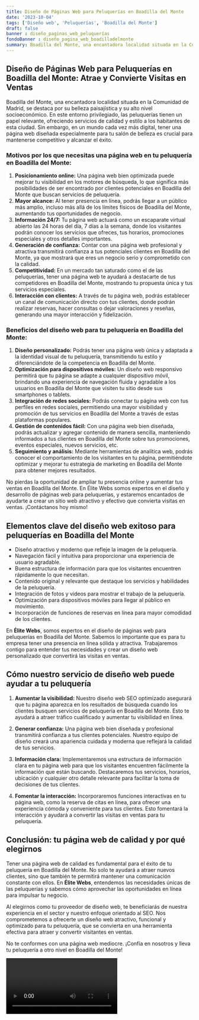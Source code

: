 ```yaml
---
title: Diseño de Páginas Web para Peluquerías en Boadilla del Monte
date: '2023-10-04'
tags: ['Diseño web', 'Peluquerías', 'Boadilla del Monte']
draft: false
banner : diseño_paginas_web_peluquerías
fondoBanner : diseño_pagina_web_boadilladelmonte
summary: Boadilla del Monte, una encantadora localidad situada en la Comunidad de Madrid, se destaca por su belleza paisajística y su alto nivel socioeconómico. En este entorno privilegiado, las peluquerías tienen un papel relevante, ofreciendo servicios de calidad y estilo a los habitantes de esta ciudad. Sin embargo, en un mundo cada vez más digital, tener una página web diseñada especialmente para tu salón de belleza es crucial para mantenerse competitivo y alcanzar el éxito.
---
```


## Diseño de Páginas Web para Peluquerías en Boadilla del Monte: Atrae y Convierte Visitas en Ventas

Boadilla del Monte, una encantadora localidad situada en la Comunidad de Madrid, se destaca por su belleza paisajística y su alto nivel socioeconómico. En este entorno privilegiado, las peluquerías tienen un papel relevante, ofreciendo servicios de calidad y estilo a los habitantes de esta ciudad. Sin embargo, en un mundo cada vez más digital, tener una página web diseñada especialmente para tu salón de belleza es crucial para mantenerse competitivo y alcanzar el éxito.

### Motivos por los que necesitas una página web en tu peluquería en Boadilla del Monte:

1. **Posicionamiento online:** Una página web bien optimizada puede mejorar tu visibilidad en los motores de búsqueda, lo que significa más posibilidades de ser encontrado por clientes potenciales en Boadilla del Monte que buscan servicios de peluquería.
2. **Mayor alcance:** Al tener presencia en línea, podrás llegar a un público más amplio, incluso más allá de los límites físicos de Boadilla del Monte, aumentando tus oportunidades de negocio.
3. **Información 24/7:** Tu página web actuará como un escaparate virtual abierto las 24 horas del día, 7 días a la semana, donde los visitantes podrán conocer los servicios que ofreces, tus horarios, promociones especiales y otros detalles importantes.
4. **Generación de confianza:** Contar con una página web profesional y atractiva transmitirá confianza a tus potenciales clientes en Boadilla del Monte, ya que mostrará que eres un negocio serio y comprometido con la calidad.
5. **Competitividad:** En un mercado tan saturado como el de las peluquerías, tener una página web te ayudará a destacarte de tus competidores en Boadilla del Monte, mostrando tu propuesta única y tus servicios especiales.
6. **Interacción con clientes:** A través de tu página web, podrás establecer un canal de comunicación directo con tus clientes, donde podrán realizar reservas, hacer consultas o dejar valoraciones y reseñas, generando una mayor interacción y fidelización.

### Beneficios del diseño web para tu peluquería en Boadilla del Monte:

1. **Diseño personalizado:** Podrás tener una página web única y adaptada a la identidad visual de tu peluquería, transmitiendo tu estilo y diferenciándote de la competencia en Boadilla del Monte.
2. **Optimización para dispositivos móviles:** Un diseño web responsivo permitirá que tu página se adapte a cualquier dispositivo móvil, brindando una experiencia de navegación fluida y agradable a los usuarios en Boadilla del Monte que visiten tu sitio desde sus smartphones o tablets.
3. **Integración de redes sociales:** Podrás conectar tu página web con tus perfiles en redes sociales, permitiendo una mayor visibilidad y promoción de tus servicios en Boadilla del Monte a través de estas plataformas populares.
4. **Gestión de contenidos fácil:** Con una página web bien diseñada, podrás actualizar y agregar contenido de manera sencilla, manteniendo informados a tus clientes en Boadilla del Monte sobre tus promociones, eventos especiales, nuevos servicios, etc.
5. **Seguimiento y análisis:** Mediante herramientas de analítica web, podrás conocer el comportamiento de los visitantes en tu página, permitiéndote optimizar y mejorar tu estrategia de marketing en Boadilla del Monte para obtener mejores resultados.

No pierdas la oportunidad de ampliar tu presencia online y aumentar tus ventas en Boadilla del Monte. En Élite Webs somos expertos en el diseño y desarrollo de páginas web para peluquerías, y estaremos encantados de ayudarte a crear un sitio web atractivo y efectivo que convierta visitas en ventas. ¡Contáctanos hoy mismo!

<GifSeo />

<Cta />

## Elementos clave del diseño web exitoso para peluquerías en Boadilla del Monte

- Diseño atractivo y moderno que refleje la imagen de la peluquería.
- Navegación fácil y intuitiva para proporcionar una experiencia de usuario agradable.
- Buena estructura de información para que los visitantes encuentren rápidamente lo que necesitan.
- Contenido original y relevante que destaque los servicios y habilidades de la peluquería.
- Integración de fotos y videos para mostrar el trabajo de la peluquería.
- Optimización para dispositivos móviles para llegar al público en movimiento.
- Incorporación de funciones de reservas en línea para mayor comodidad de los clientes.

En **Élite Webs**, somos expertos en el diseño de páginas web para peluquerías en Boadilla del Monte. Sabemos lo importante que es para tu empresa tener una presencia en línea sólida y atractiva. Trabajaremos contigo para entender tus necesidades y crear un diseño web personalizado que convertirá las visitas en ventas.

## Cómo nuestro servicio de diseño web puede ayudar a tu peluquería

1. **Aumentar la visibilidad:** Nuestro diseño web SEO optimizado asegurará que tu página aparezca en los resultados de búsqueda cuando los clientes busquen servicios de peluquería en Boadilla del Monte. Esto te ayudará a atraer tráfico cualificado y aumentar tu visibilidad en línea.

2. **Generar confianza:** Una página web bien diseñada y profesional transmitirá confianza a tus clientes potenciales. Nuestro equipo de diseño creará una apariencia cuidada y moderna que reflejará la calidad de tus servicios.

3. **Información clara:** Implementaremos una estructura de información clara en tu página web para que los visitantes encuentren fácilmente la información que están buscando. Destacaremos tus servicios, horarios, ubicación y cualquier otro detalle relevante para facilitar la toma de decisiones de tus clientes.

4. **Fomentar la interacción:** Incorporaremos funciones interactivas en tu página web, como la reserva de citas en línea, para ofrecer una experiencia cómoda y conveniente para tus clientes. Esto fomentará la interacción y ayudará a convertir las visitas en ventas para tu peluquería.

## Conclusión: tu página web de calidad y por qué elegirnos

Tener una página web de calidad es fundamental para el éxito de tu peluquería en Boadilla del Monte. No solo te ayudará a atraer nuevos clientes, sino que también te permitirá mantener una comunicación constante con ellos. En **Élite Webs**, entendemos las necesidades únicas de las peluquerías y sabemos cómo aprovechar las oportunidades en línea para impulsar tu negocio.

Al elegirnos como tu proveedor de diseño web, te beneficiarás de nuestra experiencia en el sector y nuestro enfoque orientado al SEO. Nos comprometemos a ofrecerte un diseño web atractivo, funcional y optimizado para tu peluquería, que se convierta en una herramienta efectiva para atraer y convertir visitantes en ventas.

No te conformes con una página web mediocre. ¡Confía en nosotros y lleva tu peluquería a otro nivel en Boadilla del Monte!

<Video />

<CtaBot job='Peluquerías' city='Boadilla del Monte'/>

<Gmaps query='Boadilla del Monte+españa+maps' />